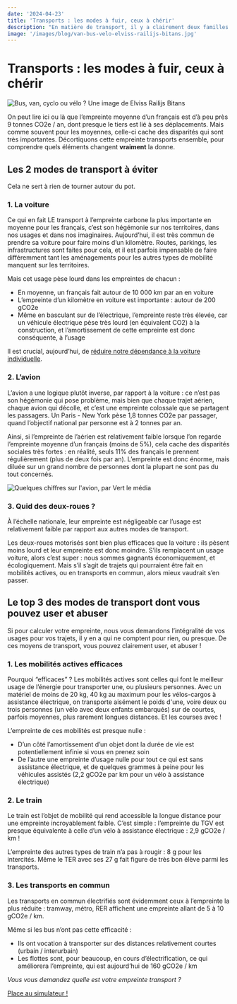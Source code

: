 ```yaml
---
date: '2024-04-23'
title: 'Transports : les modes à fuir, ceux à chérir'
description: "En matière de transport, il y a clairement deux familles : les modes de transport à éviter, et ceux dont on peut abuser."
image: '/images/blog/van-bus-velo-elviss-railijs-bitans.jpg'
---
```


# Transports : les modes à fuir, ceux à chérir

![Bus, van, cyclo ou vélo ? Une image de Elviss Railijs Bitans](/images/blog/van-bus-velo-elviss-railijs-bitans.jpg)

On peut lire ici ou là que l’empreinte moyenne d’un français est d’à peu près 9 tonnes CO2e / an, dont presque le tiers est lié à ses déplacements. Mais comme souvent pour les moyennes, celle-ci cache des disparités qui sont très importantes. Décortiquons cette empreinte transports ensemble, pour comprendre quels éléments changent **vraiment** la donne.

## Les 2 modes de transport à éviter

Cela ne sert à rien de tourner autour du pot. 

### 1. La voiture

Ce qui en fait LE transport à l’empreinte carbone la plus importante en moyenne pour les français, c’est son hégémonie sur nos territoires, dans nos usages et dans nos imaginaires. Aujourd’hui, il est très commun de prendre sa voiture pour faire moins d’un kilomètre. Routes, parkings, les infrastructures sont faites pour cela, et il est parfois impensable de faire différemment tant les aménagements pour les autres types de mobilité manquent sur les territoires. 

Mais cet usage pèse lourd dans les empreintes de chacun :

- En moyenne, un français fait autour de 10 000 km par an en voiture
- L’empreinte d’un kilomètre en voiture est importante : autour de 200 gCO2e
- Même en basculant sur de l’électrique, l’empreinte reste très élevée, car un véhicule électrique pèse très lourd (en équivalent CO2) à la construction, et l’amortissement de cette empreinte est donc conséquente, à l’usage

Il est crucial, aujourd’hui, de [réduire notre dépendance à la voiture individuelle](https://nosgestesclimat.fr/blog/alternatives-voiture-individuelle). 

### 2. L’avion

L’avion a une logique plutôt inverse, par rapport à la voiture : ce n’est pas son hégémonie qui pose problème, mais bien que chaque trajet aérien, chaque avion qui décolle, et c’est une empreinte colossale que se partagent les passagers. Un Paris - New York pèse 1,8 tonnes CO2e par passager, quand l’objectif national par personne est à 2 tonnes par an.

Ainsi, si l’empreinte de l’aérien est relativement faible lorsque l’on regarde l’empreinte moyenne d’un français (moins de 5%), cela cache des disparités sociales très fortes : en réalité, seuls 11% des français le prennent régulièrement (plus de deux fois par an). L’empreinte est donc énorme, mais diluée sur un grand nombre de personnes dont la plupart ne sont pas du tout concernés.

![Quelques chiffres sur l'avion, par Vert le média](/images/blog/infographie-vert-avion.png)

### 3. Quid des deux-roues ?

À l’échelle nationale, leur empreinte est négligeable car l’usage est relativement faible par rapport aux autres modes de transport.

Les deux-roues motorisés sont bien plus efficaces que la voiture : ils pèsent moins lourd et leur empreinte est donc moindre. S’ils remplacent un usage voiture, alors c’est super : nous sommes gagnants économiquement, et écologiquement. Mais s’il s’agit de trajets qui pourraient être fait en mobilités actives, ou en transports en commun, alors mieux vaudrait s’en passer.

## Le top 3 des modes de transport dont vous pouvez user et abuser

Si pour calculer votre empreinte, nous vous demandons l’intégralité de vos usages pour vos trajets, il y en a qui ne comptent pour rien, ou presque. De ces moyens de transport, vous pouvez clairement user, et abuser !

### 1. Les mobilités actives efficaces

Pourquoi “efficaces” ? Les mobilités actives sont celles qui font le meilleur usage de l’énergie pour transporter une, ou plusieurs personnes. Avec un matériel de moins de 20 kg, 40 kg au maximum pour les vélos-cargos à assistance électrique, on transporte aisément le poids d'une, voire deux ou trois personnes (un vélo avec deux enfants embarqués) sur de courtes, parfois moyennes, plus rarement longues distances. Et les courses avec !

L’empreinte de ces mobilités est presque nulle : 

- D’un côté l’amortissement d’un objet dont la durée de vie est potentiellement infinie si vous en prenez soin
- De l’autre une empreinte d’usage nulle pour tout ce qui est sans assistance électrique, et de quelques grammes à peine pour les véhicules assistés (2,2 gCO2e par km pour un vélo à assistance électrique)

### 2. Le train

Le train est l’objet de mobilité qui rend accessible la longue distance pour une empreinte incroyablement faible. C’est simple : l’empreinte du TGV est presque équivalente à celle d’un vélo à assistance électrique : 2,9 gCO2e / km !

L’empreinte des autres types de train n’a pas à rougir : 8 g pour les intercités. Même le TER avec ses 27 g fait figure de très bon élève parmi les transports.

### 3. Les transports en commun

Les transports en commun électrifiés sont évidemment ceux à l’empreinte la plus réduite : tramway, métro, RER affichent une empreinte allant de 5 à 10 gCO2e / km.

Même si les bus n’ont pas cette efficacité :

- Ils ont vocation à transporter sur des distances relativement courtes (urbain / interurbain)
- Les flottes sont, pour beaucoup, en cours d’électrification, ce qui améliorera l’empreinte, qui est aujourd’hui de 160 gCO2e / km

_Vous vous demandez quelle est votre empreinte transport ?_

<div className="text-center">
  <a
    href="https://nosgestesclimat.fr/simulateur/bilan?mtm_campaign=blog-simu&mtm_kwd=alternatives-voiture-indiv"
    className="focus:ring-offset-3 transition-color mx-auto inline-flex items-center whitespace-nowrap rounded-full border-2 border-primary-700 bg-primary-700 !p-4 font-bold !text-white no-underline shadow-sm transition-colors transition-colors hover:bg-primary-700 hover:text-white focus:outline-none focus:ring-2 focus:ring-primary-700 aria-disabled:opacity-50">
    Place au simulateur !
  </a>
</div>